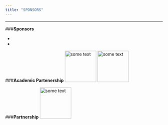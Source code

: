 ```yaml
---
title: "SPONSORS"
---
```


***

###**Sponsors**

-
-

###**Academic Partenership**
<img src="http://angletr2017.com/FIG/Uppa.png" alt="some text"
width="100" height="100">\phantom{-------------} \hspace{5cm}<img src="http://angletr2017.com/FIG/Cnrs.png" alt="some text"
width="100" height="100">

  

###**Partnership**
<img src="http://angletr2017.com/FIG/sfds.png" alt="some text"
width="100" height="100">
